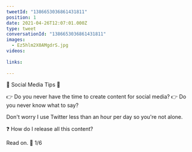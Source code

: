 ```yaml
---
tweetId: "1386653036861431811"
position: 1
date: 2021-04-26T12:07:01.000Z
type: tweet
conversationId: "1386653036861431811"
images:
  - Ez5hlm2X0AMgdrS.jpg
videos:
  
links:
  
---
```

💬 Social Media Tips 💬 

👉 Do you never have the time to create content for social media?
👉 Do you never know what to say?

Don't worry I use Twitter less than an hour per day so you're not alone.

❓ How do I release all this content? 

Read on. 🧵 1/6 
